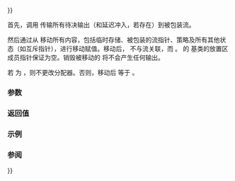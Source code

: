 {{cpp/io/basic_syncbuf/title | operator{{=}}}}
{{cpp/io/basic_syncbuf/navbar}}
{{dcl begin}}
{{dcl |1=
basic_syncbuf&amp; operator=(basic_syncbuf&amp;&amp; other);
}}
{{dcl end}}

首先，调用 {{ltt|cpp/io/basic_syncbuf/emit|emit()}} 传输所有待决输出（和延迟冲入，若存在）到被包装流。

然后通过从 {{c|other}} 移动所有内容，包括临时存储、被包装的流指针、策略及所有其他状态（如互斥指针），进行移动赋值。移动后，{{c|other}} 不与流关联，而 {{c|1=other.get_wrapped() == nullptr}}。{{c|other}} 的 {{lc|std::basic_streambuf}} 基类的放置区成员指针保证为空。销毁被移动的 {{c|other}} 将不会产生任何输出。

若 {{c|std::allocator_traits&lt;Allocator&gt;::propagate_on_container_move_assignment::value}} 为 {{c|false}}，则不更改分配器。否则，移动后 {{c|get_allocator()}} 等于 {{c|other.get_allocator()}}。

===参数===
{{par begin}}
{{par| other |要移动的另一 std::basic_syncbuf}}
{{par end}}

===返回值===
{{c|*this}}

===示例===
{{example}}

===参阅===
{{dsc begin}}
{{dsc inc | cpp/io/basic_osyncstream/dsc operator{{=}}}}
{{dsc inc | cpp/io/basic_syncbuf/dsc constructor}}
{{dsc inc | cpp/io/basic_syncbuf/dsc emit}}
{{dsc inc | cpp/io/basic_syncbuf/dsc swap}}
{{dsc end}}

{{langlinks|en|es|ja}}